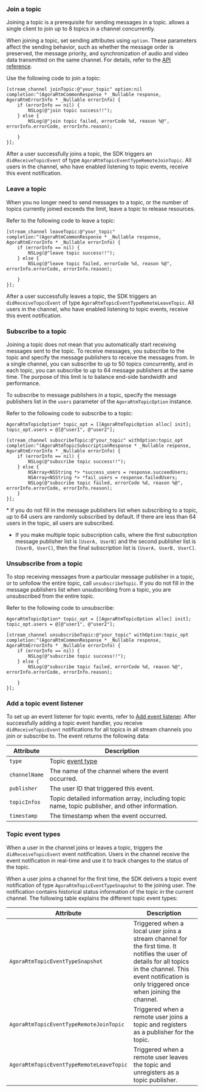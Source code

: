 <PlatformWrapper platform="ios, macos">

### Join a topic

Joining a topic is a prerequisite for sending messages in a topic. <Vg k="SIG" /> allows a single client to join up to 8 topics in a channel concurrently. 

When joining a topic, set sending attributes using `option`. These parameters affect the sending behavior, such as whether the message order is preserved, the message priority, and synchronization of audio and video data transmitted on the same channel. For details, refer to the [API reference](../reference/api#topicjoinpropsag_platform).

Use the following code to join a topic:

```objc
[stream_channel joinTopic:@"your_topic" option:nil completion:^(AgoraRtmCommonResponse * _Nullable response, AgoraRtmErrorInfo * _Nullable errorInfo) {
    if (errorInfo == nil) {
        NSLog(@"join topic success!!");
    } else {
        NSLog(@"join topic failed, errorCode %d, reason %@", errorInfo.errorCode, errorInfo.reason);

    }
}];
```

After a user successfully joins a topic, the SDK triggers an `didReceiveTopicEvent` of type `AgoraRtmTopicEventTypeRemoteJoinTopic`. All users in the channel, who have enabled listening to topic events, receive this event notification.

### Leave a topic

When you no longer need to send messages to a topic, or the number of topics currently joined exceeds the limit, leave a topic to release resources. 

Refer to the following code to leave a topic:

```objc
[stream_channel leaveTopic:@"your_topic" completion:^(AgoraRtmCommonResponse * _Nullable response, AgoraRtmErrorInfo * _Nullable errorInfo) {
    if (errorInfo == nil) {
        NSLog(@"leave topic success!!");
    } else {
        NSLog(@"leave topic failed, errorCode %d, reason %@", errorInfo.errorCode, errorInfo.reason);

    }
}];
```

After a user successfully leaves a topic, the SDK triggers an `didReceiveTopicEvent` of type `AgoraRtmTopicEventTypeRemoteLeaveTopic`. All users in the channel, who have enabled listening to topic events, receive this event notification.

### Subscribe to a topic
Joining a topic does not mean that you automatically start receiving messages sent to the topic. To receive messages, you subscribe to the topic and specify the message publishers to receive the messages from. In a single channel, you can subscribe to up to 50 topics concurrently, and in each topic, you can subscribe to up to 64 message publishers at the same time. The purpose of this limit is to balance end-side bandwidth and performance.

To subscribe to message publishers in a topic, specify the message publishers list in the `users` parameter of the `AgoraRtmTopicOption` instance. 

Refer to the following code to subscribe to a topic:

```objc
AgoraRtmTopicOption* topic_opt = [[AgoraRtmTopicOption alloc] init];
topic_opt.users = @[@"user1", @"user2"];

[stream_channel subscribeTopic:@"your_topic" withOption:topic_opt completion:^(AgoraRtmTopicSubscriptionResponse * _Nullable response, AgoraRtmErrorInfo * _Nullable errorInfo) {
    if (errorInfo == nil) {
        NSLog(@"subscribe topic success!!");
    } else {
        NSArray<NSString *> *success_users = response.succeedUsers;
        NSArray<NSString *> *fail_users = response.failedUsers;
        NSLog(@"subscribe topic failed, errorCode %d, reason %@", errorInfo.errorCode, errorInfo.reason);
    }
}];
```

<Admonition>
* If you do not fill in the message publishers list when subscribing to a topic, up to 64 users are randomly subscribed by default. If there are less than 64 users in the topic, all users are subscribed. 

* If you make multiple topic subscription calls, where the first subscription message publisher list is `[UserA, UserB]` and the second publisher list is `[UserB, UserC]`, then the final subscription list is `[UserA, UserB, UserC]`.
</Admonition>

### Unsubscribe from a topic

To stop receiving messages from a particular message publisher in a topic, or to unfollow the entire topic, call `unsubscribeTopic`. If you do not fill in the message publishers list when unsubscribing from a topic, you are unsubscribed from the entire topic.

Refer to the following code to unsubscribe:

```objc
AgoraRtmTopicOption* topic_opt = [[AgoraRtmTopicOption alloc] init];
topic_opt.users = @[@"user1", @"user2"];

[stream_channel unsubscribeTopic:@"your_topic" withOption:topic_opt completion:^(AgoraRtmCommonResponse * _Nullable response, AgoraRtmErrorInfo * _Nullable errorInfo) {
    if (errorInfo == nil) {
        NSLog(@"subscribe topic success!!");
    } else {
        NSLog(@"subscribe topic failed, errorCode %d, reason %@", errorInfo.errorCode, errorInfo.reason);

    }
}];
```

### Add a topic event listener

To set up an event listener for topic events, refer to [Add event listener](../get-started/add-event-listener). After successfully adding a topic event handler, you receive `didReceiveTopicEvent` notifications for all topics in all stream channels you join or subscribe to. The event returns the following data:

| Attribute     | Description           |
|---------------|-----------------------|
| `type`        | Topic [event type](#topic-event-types) |
| `channelName` | The name of the channel where the event occurred.  |
| `publisher`   | The user ID that triggered this event.  |
| `topicInfos`  | Topic detailed information array, including topic name, topic publisher, and other information. |
| `timestamp`   | The timestamp when the event occurred. |

### Topic event types

When a user in the channel joins or leaves a topic, <Vg k="SIG" /> triggers the `didReceiveTopicEvent` event notification. Users in the channel receive the event notification in real-time and use it to track changes to the status of the topic.

When a user joins a channel for the first time, the SDK delivers a topic event notification of type `AgoraRtmTopicEventTypeSnapshot` to the joining user. The notification contains historical status information of the topic in the current channel. The following table explains the different topic event types:

| Attribute     | Description           |
|---------------|-----------------------|
| `AgoraRtmTopicEventTypeSnapshot` | Triggered when a local user joins a stream channel for the first time. It notifies the user of details for all topics in the channel. This event notification is only triggered once when joining the channel. |
| `AgoraRtmTopicEventTypeRemoteJoinTopic` | Triggered when a remote user joins a topic and registers as a publisher for the topic. |
| `AgoraRtmTopicEventTypeRemoteLeaveTopic` | Triggered when a remote user leaves the topic and unregisters as a topic publisher. |

</PlatformWrapper>

